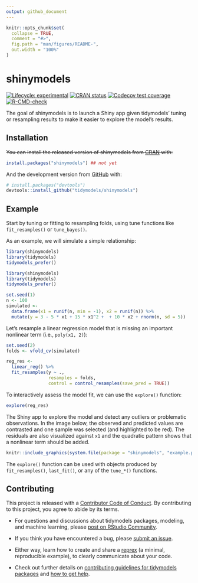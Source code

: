 ```yaml
---
output: github_document
---
```


<!-- README.md is generated from README.Rmd. Please edit that file -->

```r
knitr::opts_chunk$set(
  collapse = TRUE,
  comment = "#>",
  fig.path = "man/figures/README-",
  out.width = "100%"
)
```

# shinymodels

<!-- badges: start -->
[![Lifecycle: experimental](https://img.shields.io/badge/lifecycle-experimental-orange.svg)](https://lifecycle.r-lib.org/articles/stages.html#experimental)
[![CRAN status](https://www.r-pkg.org/badges/version/shinymodels)](https://CRAN.R-project.org/package=shinymodels)
[![Codecov test coverage](https://codecov.io/gh/tidymodels/shinymodels/branch/main/graph/badge.svg)](https://codecov.io/gh/tidymodels/shinymodels?branch=main)
[![R-CMD-check](https://github.com/tidymodels/shinymodels/workflows/R-CMD-check/badge.svg)](https://github.com/tidymodels/shinymodels/actions)
<!-- badges: end -->

The goal of shinymodels is to launch a Shiny app given tidymodels' tuning or resampling results to make it easier to explore the model's results.

## Installation

~~You can install the released version of shinymodels from [CRAN](https://CRAN.R-project.org) with:~~

``` r
install.packages("shinymodels") ## not yet
```

And the development version from [GitHub](https://github.com/) with:

``` r
# install.packages("devtools")
devtools::install_github("tidymodels/shinymodels")
```

## Example

Start by tuning or fitting to resampling folds, using tune functions like `fit_resamples()` or `tune_bayes()`.

As an example, we will simulate a simple relationship:

```r
library(shinymodels)
library(tidymodels)
tidymodels_prefer()
```

```r
library(shinymodels)
library(tidymodels)
tidymodels_prefer()

set.seed(1)
n <- 100
simulated <-
  data.frame(x1 = runif(n, min = -1), x2 = runif(n)) %>% 
  mutate(y = 3 - 5 * x1 + 15 * x1^2 +  + 10 * x2 + rnorm(n, sd = 5))
```

Let's resample a linear regression model that is missing an important nonlinear term (i.e., `poly(x1, 2)`):

```r
set.seed(2)
folds <- vfold_cv(simulated)

reg_res <-
  linear_reg() %>%
  fit_resamples(y ~ .,
                resamples = folds,
                control = control_resamples(save_pred = TRUE))
```

To interactively assess the model fit, we can use the  `explore()` function: 

```r
explore(reg_res)
```

The Shiny app to explore the model and detect any outliers or problematic observations. In the image below, the observed and predicted values are contrasted and one sample was selected (and highlighted to be red). The residuals are also visualized against `x1` and the quadratic pattern shows that a nonlinear term should be added.  

```r
knitr::include_graphics(system.file(package = "shinymodels", "example.png"))
```

The `explore()` function can be used with objects produced by `fit_resamples()`, `last_fit()`, or any of the `tune_*()` functions. 


## Contributing

This project is released with a [Contributor Code of Conduct](https://contributor-covenant.org/version/2/0/CODE_OF_CONDUCT.html). By contributing to this project, you agree to abide by its terms.

- For questions and discussions about tidymodels packages, modeling, and machine learning, please [post on RStudio Community](https://community.rstudio.com/new-topic?category_id=15&tags=tidymodels,question).

- If you think you have encountered a bug, please [submit an issue](https://github.com/tidymodels/shinymodels/issues).

- Either way, learn how to create and share a [reprex](https://reprex.tidyverse.org/articles/articles/learn-reprex.html) (a minimal, reproducible example), to clearly communicate about your code.

- Check out further details on [contributing guidelines for tidymodels packages](https://www.tidymodels.org/contribute/) and [how to get help](https://www.tidymodels.org/help/).

